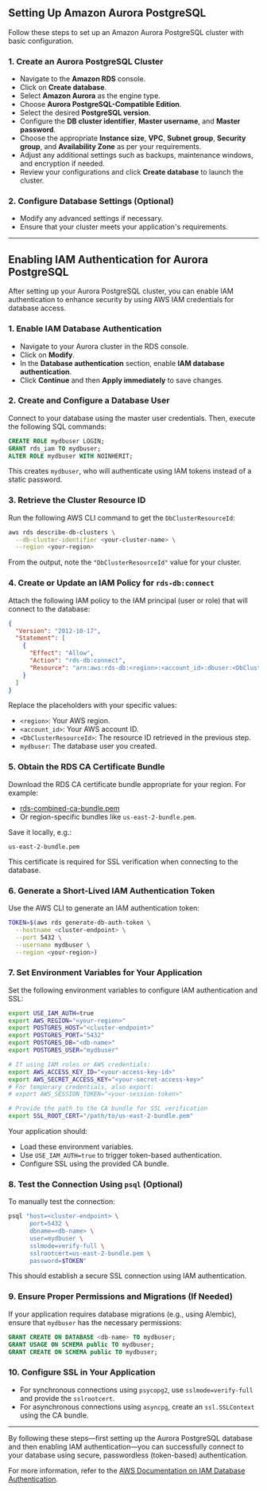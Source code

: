 ## Setting Up Amazon Aurora PostgreSQL

Follow these steps to set up an Amazon Aurora PostgreSQL cluster with basic configuration.

### 1. Create an Aurora PostgreSQL Cluster

- Navigate to the **Amazon RDS** console.
- Click on **Create database**.
- Select **Amazon Aurora** as the engine type.
- Choose **Aurora PostgreSQL-Compatible Edition**.
- Select the desired **PostgreSQL version**.
- Configure the **DB cluster identifier**, **Master username**, and **Master password**.
- Choose the appropriate **Instance size**, **VPC**, **Subnet group**, **Security group**, and **Availability Zone** as per your requirements.
- Adjust any additional settings such as backups, maintenance windows, and encryption if needed.
- Review your configurations and click **Create database** to launch the cluster.

### 2. Configure Database Settings (Optional)

- Modify any advanced settings if necessary.
- Ensure that your cluster meets your application's requirements.

---

## Enabling IAM Authentication for Aurora PostgreSQL

After setting up your Aurora PostgreSQL cluster, you can enable IAM authentication to enhance security by using AWS IAM credentials for database access.

### 1. Enable IAM Database Authentication

- Navigate to your Aurora cluster in the RDS console.
- Click on **Modify**.
- In the **Database authentication** section, enable **IAM database authentication**.
- Click **Continue** and then **Apply immediately** to save changes.

### 2. Create and Configure a Database User

Connect to your database using the master user credentials. Then, execute the following SQL commands:

```sql
CREATE ROLE mydbuser LOGIN;
GRANT rds_iam TO mydbuser;
ALTER ROLE mydbuser WITH NOINHERIT;
```

This creates `mydbuser`, who will authenticate using IAM tokens instead of a static password.

### 3. Retrieve the Cluster Resource ID

Run the following AWS CLI command to get the `DbClusterResourceId`:

```bash
aws rds describe-db-clusters \
  --db-cluster-identifier <your-cluster-name> \
  --region <your-region>
```

From the output, note the `"DbClusterResourceId"` value for your cluster.

### 4. Create or Update an IAM Policy for `rds-db:connect`

Attach the following IAM policy to the IAM principal (user or role) that will connect to the database:

```json
{
  "Version": "2012-10-17",
  "Statement": [
    {
      "Effect": "Allow",
      "Action": "rds-db:connect",
      "Resource": "arn:aws:rds-db:<region>:<account_id>:dbuser:<DbClusterResourceId>/mydbuser"
    }
  ]
}
```

Replace the placeholders with your specific values:

- `<region>`: Your AWS region.
- `<account_id>`: Your AWS account ID.
- `<DbClusterResourceId>`: The resource ID retrieved in the previous step.
- `mydbuser`: The database user you created.

### 5. Obtain the RDS CA Certificate Bundle

Download the RDS CA certificate bundle appropriate for your region. For example:

- [rds-combined-ca-bundle.pem](https://s3.amazonaws.com/rds-downloads/rds-combined-ca-bundle.pem)
- Or region-specific bundles like `us-east-2-bundle.pem`.

Save it locally, e.g.:

```
us-east-2-bundle.pem
```

This certificate is required for SSL verification when connecting to the database.

### 6. Generate a Short-Lived IAM Authentication Token

Use the AWS CLI to generate an IAM authentication token:

```bash
TOKEN=$(aws rds generate-db-auth-token \
  --hostname <cluster-endpoint> \
  --port 5432 \
  --username mydbuser \
  --region <your-region>)
```

### 7. Set Environment Variables for Your Application

Set the following environment variables to configure IAM authentication and SSL:

```bash
export USE_IAM_AUTH=true
export AWS_REGION="<your-region>"
export POSTGRES_HOST="<cluster-endpoint>"
export POSTGRES_PORT="5432"
export POSTGRES_DB="<db-name>"
export POSTGRES_USER="mydbuser"

# If using IAM roles or AWS credentials:
export AWS_ACCESS_KEY_ID="<your-access-key-id>"
export AWS_SECRET_ACCESS_KEY="<your-secret-access-key>"
# For temporary credentials, also export:
# export AWS_SESSION_TOKEN="<your-session-token>"

# Provide the path to the CA bundle for SSL verification
export SSL_ROOT_CERT="/path/to/us-east-2-bundle.pem"
```

Your application should:

- Load these environment variables.
- Use `USE_IAM_AUTH=true` to trigger token-based authentication.
- Configure SSL using the provided CA bundle.

### 8. Test the Connection Using `psql` (Optional)

To manually test the connection:

```bash
psql "host=<cluster-endpoint> \
      port=5432 \
      dbname=<db-name> \
      user=mydbuser \
      sslmode=verify-full \
      sslrootcert=us-east-2-bundle.pem \
      password=$TOKEN"
```

This should establish a secure SSL connection using IAM authentication.

### 9. Ensure Proper Permissions and Migrations (If Needed)

If your application requires database migrations (e.g., using Alembic), ensure that `mydbuser` has the necessary permissions:

```sql
GRANT CREATE ON DATABASE <db-name> TO mydbuser;
GRANT USAGE ON SCHEMA public TO mydbuser;
GRANT CREATE ON SCHEMA public TO mydbuser;
```

### 10. Configure SSL in Your Application

- For synchronous connections using `psycopg2`, use `sslmode=verify-full` and provide the `sslrootcert`.
- For asynchronous connections using `asyncpg`, create an `ssl.SSLContext` using the CA bundle.

---

By following these steps—first setting up the Aurora PostgreSQL database and then enabling IAM authentication—you can successfully connect to your database using secure, passwordless (token-based) authentication.

For more information, refer to the [AWS Documentation on IAM Database Authentication](https://docs.aws.amazon.com/AmazonRDS/latest/AuroraUserGuide/UsingWithRDS.IAMDBAuth.html).
